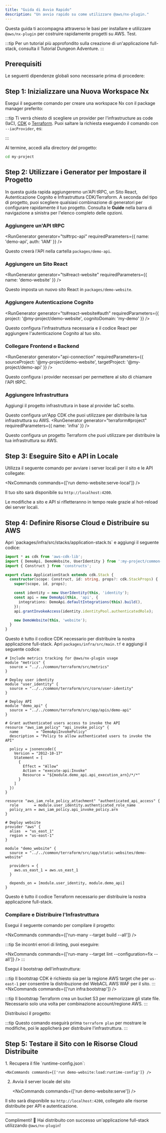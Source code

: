 ```yaml
---
title: "Guida di Avvio Rapido"
description: "Un avvio rapido su come utilizzare @aws/nx-plugin."
---
```





Questa guida ti accompagna attraverso le basi per installare e utilizzare `@aws/nx-plugin` per costruire rapidamente progetti su AWS. Test.

:::tip
Per un tutorial più approfondito sulla creazione di un'applicazione full-stack, consulta il <Link path="get_started/tutorials/dungeon-game/overview">Tutorial Dungeon Adventure</Link>.
:::

## Prerequisiti

Le seguenti dipendenze globali sono necessarie prima di procedere:

<Snippet name="prerequisites" />

## Step 1: Inizializzare una Nuova Workspace Nx

Esegui il seguente comando per creare una workspace Nx con il package manager preferito:

<CreateNxWorkspaceCommand workspace="my-project" />

:::tip
Ti verrà chiesto di scegliere un provider per l'infrastructure as code (IaC), [CDK](https://docs.aws.amazon.com/cdk/) o [Terraform](https://developer.hashicorp.com/terraform). Puoi saltare la richiesta eseguendo il comando con `--iacProvider`, es:

<Infrastructure>
<Fragment slot="cdk">
<CreateNxWorkspaceCommand workspace="my-project" iacProvider="CDK" />
</Fragment>
<Fragment slot="terraform">
<CreateNxWorkspaceCommand workspace="my-project" iacProvider="Terraform" />
</Fragment>
</Infrastructure>
:::

Al termine, accedi alla directory del progetto:

```sh
cd my-project
```

## Step 2: Utilizzare i Generator per Impostare il Progetto

In questa guida rapida aggiungeremo un'API tRPC, un Sito React, Autenticazione Cognito e Infrastruttura CDK/Terraform. A seconda del tipo di progetto, puoi scegliere qualsiasi combinazione di generatori per configurare rapidamente il tuo progetto. Consulta le __Guide__ nella barra di navigazione a sinistra per l'elenco completo delle opzioni.

### Aggiungere un'API tRPC

<RunGenerator generator="ts#trpc-api" requiredParameters={{ name: 'demo-api', auth: 'IAM' }} />

Questo creerà l'API nella cartella `packages/demo-api`.

### Aggiungere un Sito React

<RunGenerator generator="ts#react-website" requiredParameters={{ name: 'demo-website' }} />

Questo imposta un nuovo sito React in `packages/demo-website`.

### Aggiungere Autenticazione Cognito

<RunGenerator generator="ts#react-website#auth" requiredParameters={{ project: '@my-project/demo-website', cognitoDomain: 'my-demo' }} />

Questo configura l'infrastruttura necessaria e il codice React per aggiungere l'autenticazione Cognito al tuo sito.

### Collegare Frontend e Backend

<RunGenerator generator="api-connection" requiredParameters={{ sourceProject: '@my-project/demo-website', targetProject: '@my-project/demo-api' }} />

Questo configura i provider necessari per permettere al sito di chiamare l'API tRPC.

### Aggiungere Infrastruttura

Aggiungi il progetto infrastruttura in base al provider IaC scelto.

<Infrastructure>
<Fragment slot="cdk">
<RunGenerator generator="ts#infra" requiredParameters={{ name: 'infra' }} />

Questo configura un'App CDK che puoi utilizzare per distribuire la tua infrastruttura su AWS.
</Fragment>
<Fragment slot="terraform">
<RunGenerator generator="terraform#project" requiredParameters={{ name: 'infra' }} />

Questo configura un progetto Terraform che puoi utilizzare per distribuire la tua infrastruttura su AWS.
</Fragment>
</Infrastructure>

## Step 3: Eseguire Sito e API in Locale

Utilizza il seguente comando per avviare i server locali per il sito e le API collegate:

<NxCommands commands={['run demo-website:serve-local']} />

Il tuo sito sarà disponibile su `http://localhost:4200`.

Le modifiche a sito e API si rifletteranno in tempo reale grazie al hot-reload dei server locali.

## Step 4: Definire Risorse Cloud e Distribuire su AWS

<Infrastructure>
<Fragment slot="cdk">
Apri `packages/infra/src/stacks/application-stack.ts` e aggiungi il seguente codice:

```typescript
import * as cdk from 'aws-cdk-lib';
import { DemoApi, DemoWebsite, UserIdentity } from ':my-project/common-constructs';
import { Construct } from 'constructs';

export class ApplicationStack extends cdk.Stack {
  constructor(scope: Construct, id: string, props?: cdk.StackProps) {
    super(scope, id, props);

    const identity = new UserIdentity(this, 'identity');
    const api = new DemoApi(this, 'api', {
      integrations: DemoApi.defaultIntegrations(this).build(),
    });
    api.grantInvokeAccess(identity.identityPool.authenticatedRole);

    new DemoWebsite(this, 'website');
  }
}
```

Questo è tutto il codice CDK necessario per distribuire la nostra applicazione full-stack.
</Fragment>
<Fragment slot="terraform">
Apri `packages/infra/src/main.tf` e aggiungi il seguente codice:

```hcl
# Include metrics tracking for @aws/nx-plugin usage
module "metrics" {
  source = "../../common/terraform/src/metrics"
}

# Deploy user identity
module "user_identity" {
  source = "../../common/terraform/src/core/user-identity"
}

# Deploy API
module "demo_api" {
  source = "../../common/terraform/src/app/apis/demo-api"
}

# Grant authenticated users access to invoke the API
resource "aws_iam_policy" "api_invoke_policy" {
  name        = "DemoApiInvokePolicy"
  description = "Policy to allow authenticated users to invoke the API"

  policy = jsonencode({
    Version = "2012-10-17"
    Statement = [
      {
        Effect = "Allow"
        Action = "execute-api:Invoke"
        Resource = "${module.demo_api.api_execution_arn}/*/*"
      }
    ]
  })
}

resource "aws_iam_role_policy_attachment" "authenticated_api_access" {
  role       = module.user_identity.authenticated_role_name
  policy_arn = aws_iam_policy.api_invoke_policy.arn
}

# Deploy website
provider "aws" {
  alias  = "us_east_1"
  region = "us-east-1"
}

module "demo_website" {
  source = "../../common/terraform/src/app/static-websites/demo-website"

  providers = {
    aws.us_east_1 = aws.us_east_1
  }

  depends_on = [module.user_identity, module.demo_api]
}
```

Questo è tutto il codice Terraform necessario per distribuire la nostra applicazione full-stack.
</Fragment>
</Infrastructure>

### Compilare e Distribuire l'Infrastruttura

Esegui il seguente comando per compilare il progetto:

<NxCommands commands={['run-many --target build --all']} />

:::tip
Se incontri errori di linting, puoi eseguire:

<NxCommands commands={['run-many --target lint --configuration=fix --all']} />
:::

Esegui il bootstrap dell'infrastruttura:

<Infrastructure>
<Fragment slot="cdk">
<NxCommands commands={['run infra:bootstrap']} />

:::tip
Il bootstrap CDK è richiesto sia per la regione AWS target che per `us-east-1` per consentire la distribuzione del WebACL AWS WAF per il sito.
:::
</Fragment>
<Fragment slot="terraform">
<NxCommands commands={['run infra:bootstrap']} />

:::tip
Il bootstrap Terraform crea un bucket S3 per memorizzare gli state file. Necessario solo una volta per combinazione account/regione AWS.
:::
</Fragment>
</Infrastructure>

Distribuisci il progetto:

<Infrastructure>
<Fragment slot="cdk">
<NxCommands commands={['run infra:deploy my-project-sandbox/*']} />
</Fragment>
<Fragment slot="terraform">
<NxCommands commands={['run infra:apply']} />

:::tip
Questo comando eseguirà prima `terraform plan` per mostrare le modifiche, poi le applicherà per distribuire l'infrastruttura.
:::
</Fragment>
</Infrastructure>

## Step 5: Testare il Sito con le Risorse Cloud Distribuite

<Steps>
1. Recupera il file `runtime-config.json`:

    <NxCommands commands={['run demo-website:load:runtime-config']} />

2. Avvia il server locale del sito

    <NxCommands commands={['run demo-website:serve']} />
</Steps>

Il sito sarà disponibile su `http://localhost:4200`, collegato alle risorse distribuite per API e autenticazione.

---

Complimenti! 🎉 Hai distribuito con successo un'applicazione full-stack utilizzando `@aws/nx-plugin`!